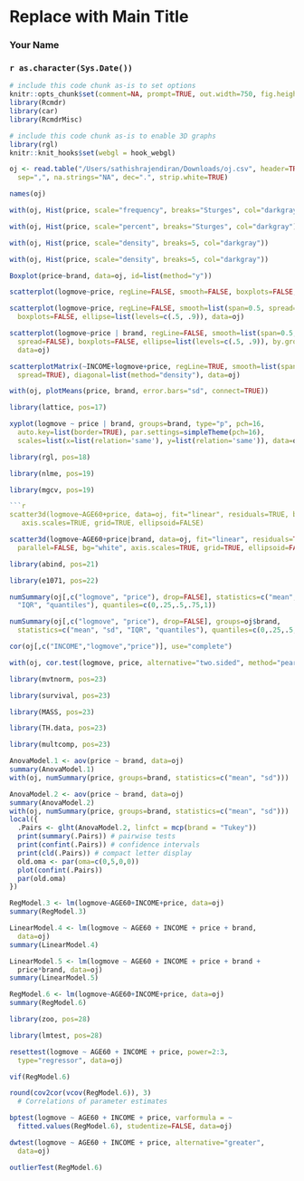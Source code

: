 <!-- R Commander Markdown Template -->

Replace with Main Title
=======================

### Your Name

### `r as.character(Sys.Date())`

```r
# include this code chunk as-is to set options
knitr::opts_chunk$set(comment=NA, prompt=TRUE, out.width=750, fig.height=8, fig.width=8)
library(Rcmdr)
library(car)
library(RcmdrMisc)
```


```r
# include this code chunk as-is to enable 3D graphs
library(rgl)
knitr::knit_hooks$set(webgl = hook_webgl)
```


```r
oj <- read.table("/Users/sathishrajendiran/Downloads/oj.csv", header=TRUE, 
  sep=",", na.strings="NA", dec=".", strip.white=TRUE)
```

```r
names(oj)
```


```r
with(oj, Hist(price, scale="frequency", breaks="Sturges", col="darkgray"))
```

```r
with(oj, Hist(price, scale="percent", breaks="Sturges", col="darkgray"))
```

```r
with(oj, Hist(price, scale="density", breaks=5, col="darkgray"))
```

```r
with(oj, Hist(price, scale="density", breaks=5, col="darkgray"))
```

```r
Boxplot(price~brand, data=oj, id=list(method="y"))
```

```r
scatterplot(logmove~price, regLine=FALSE, smooth=FALSE, boxplots=FALSE, data=oj)
```

```r
scatterplot(logmove~price, regLine=FALSE, smooth=list(span=0.5, spread=FALSE), 
  boxplots=FALSE, ellipse=list(levels=c(.5, .9)), data=oj)
```

```r
scatterplot(logmove~price | brand, regLine=FALSE, smooth=list(span=0.5, 
  spread=FALSE), boxplots=FALSE, ellipse=list(levels=c(.5, .9)), by.groups=TRUE, 
  data=oj)
```

```r
scatterplotMatrix(~INCOME+logmove+price, regLine=TRUE, smooth=list(span=0.5, 
  spread=TRUE), diagonal=list(method="density"), data=oj)
```

```r
with(oj, plotMeans(price, brand, error.bars="sd", connect=TRUE))
```

```r
library(lattice, pos=17)
```


```r
xyplot(logmove ~ price | brand, groups=brand, type="p", pch=16, 
  auto.key=list(border=TRUE), par.settings=simpleTheme(pch=16), 
  scales=list(x=list(relation='same'), y=list(relation='same')), data=oj)
```

```r
library(rgl, pos=18)
```


```r
library(nlme, pos=19)
```


```r
library(mgcv, pos=19)
```


```r

```r
scatter3d(logmove~AGE60+price, data=oj, fit="linear", residuals=TRUE, bg="white",
   axis.scales=TRUE, grid=TRUE, ellipsoid=FALSE)
```

```r
scatter3d(logmove~AGE60+price|brand, data=oj, fit="linear", residuals=TRUE, 
  parallel=FALSE, bg="white", axis.scales=TRUE, grid=TRUE, ellipsoid=FALSE)
```

```r
library(abind, pos=21)
```


```r
library(e1071, pos=22)
```


```r
numSummary(oj[,c("logmove", "price"), drop=FALSE], statistics=c("mean", "sd", 
  "IQR", "quantiles"), quantiles=c(0,.25,.5,.75,1))
```

```r
numSummary(oj[,c("logmove", "price"), drop=FALSE], groups=oj$brand, 
  statistics=c("mean", "sd", "IQR", "quantiles"), quantiles=c(0,.25,.5,.75,1))
```

```r
cor(oj[,c("INCOME","logmove","price")], use="complete")
```

```r
with(oj, cor.test(logmove, price, alternative="two.sided", method="pearson"))
```

```r
library(mvtnorm, pos=23)
```


```r
library(survival, pos=23)
```


```r
library(MASS, pos=23)
```


```r
library(TH.data, pos=23)
```


```r
library(multcomp, pos=23)
```


```r
AnovaModel.1 <- aov(price ~ brand, data=oj)
summary(AnovaModel.1)
with(oj, numSummary(price, groups=brand, statistics=c("mean", "sd")))
```

```r
AnovaModel.2 <- aov(price ~ brand, data=oj)
summary(AnovaModel.2)
with(oj, numSummary(price, groups=brand, statistics=c("mean", "sd")))
local({
  .Pairs <- glht(AnovaModel.2, linfct = mcp(brand = "Tukey"))
  print(summary(.Pairs)) # pairwise tests
  print(confint(.Pairs)) # confidence intervals
  print(cld(.Pairs)) # compact letter display
  old.oma <- par(oma=c(0,5,0,0))
  plot(confint(.Pairs))
  par(old.oma)
})
```

```r
RegModel.3 <- lm(logmove~AGE60+INCOME+price, data=oj)
summary(RegModel.3)
```

```r
LinearModel.4 <- lm(logmove ~ AGE60 + INCOME + price + brand, 
  data=oj)
summary(LinearModel.4)
```

```r
LinearModel.5 <- lm(logmove ~ AGE60 + INCOME + price + brand + 
  price*brand, data=oj)
summary(LinearModel.5)
```

```r
RegModel.6 <- lm(logmove~AGE60+INCOME+price, data=oj)
summary(RegModel.6)
```

```r
library(zoo, pos=28)
```


```r
library(lmtest, pos=28)
```


```r
resettest(logmove ~ AGE60 + INCOME + price, power=2:3, 
  type="regressor", data=oj)
```

```r
vif(RegModel.6)
```


```r
round(cov2cor(vcov(RegModel.6)), 3) 
  # Correlations of parameter estimates
```


```r
bptest(logmove ~ AGE60 + INCOME + price, varformula = ~ 
  fitted.values(RegModel.6), studentize=FALSE, data=oj)
```

```r
dwtest(logmove ~ AGE60 + INCOME + price, alternative="greater", 
  data=oj)
```

```r
outlierTest(RegModel.6)
```


